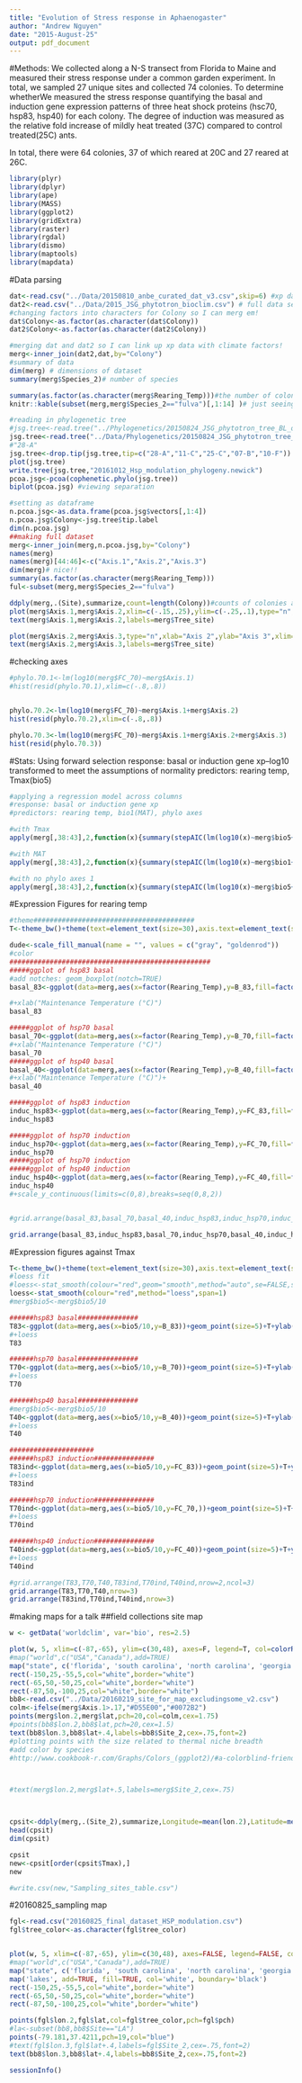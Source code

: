 ```yaml
---
title: "Evolution of Stress response in Aphaenogaster"
author: "Andrew Nguyen"
date: "2015-August-25"
output: pdf_document
---
```


#Methods: 
We collected along a N-S transect from Florida to Maine and measured their stress response under a common garden experiment. In total, we sampled 27 unique sites and collected 74 colonies. To determine whetherWe measured the stress response quantifying the basal and induction gene expression patterns of three heat shock proteins (hsc70, hsp83, hsp40) for each colony. The degree of induction was measured as the relative fold increase of mildly heat treated (37C) compared to control treated(25C) ants. 

In total, there were 64 colonies, 37 of which reared at 20C and 27 reared at 26C.


```r
library(plyr)
library(dplyr)
library(ape)
library(MASS)
library(ggplot2)
library(gridExtra)
library(raster)
library(rgdal) 
library(dismo)
library(maptools)
library(mapdata)
```
#Data parsing
```r
dat<-read.csv("../Data/20150810_anbe_curated_dat_v3.csv",skip=6) #xp data
dat2<-read.csv("../Data/2015_JSG_phytotron_bioclim.csv") # full data set with climate factors
#changing factors into characters for Colony so I can merg em!
dat$Colony<-as.factor(as.character(dat$Colony))
dat2$Colony<-as.factor(as.character(dat2$Colony))

#merging dat and dat2 so I can link up xp data with climate factors!
merg<-inner_join(dat2,dat,by="Colony")
#summary of data
dim(merg) # dimensions of dataset
summary(merg$Species_2)# number of species

summary(as.factor(as.character(merg$Rearing_Temp)))#the number of colonies reared at 20 and 26
knitr::kable(subset(merg,merg$Species_2=="fulva")[,1:14] )# just seeing what fulva looks like

#reading in phylogenetic tree 
#jsg.tree<-read.tree("../Phylogenetics/20150824_JSG_phytotron_tree_BL_only_v2")
jsg.tree<-read.tree("../Data/Phylogenetics/20150824_JSG_phytotron_tree_BL_only_v2")
#"28-A"
jsg.tree<-drop.tip(jsg.tree,tip=c("28-A","11-C","25-C","07-B","10-F"))
plot(jsg.tree)
write.tree(jsg.tree,"20161012_Hsp_modulation_phylogeny.newick")
pcoa.jsg<-pcoa(cophenetic.phylo(jsg.tree))
biplot(pcoa.jsg) #viewing separation 

#setting as dataframe
n.pcoa.jsg<-as.data.frame(pcoa.jsg$vectors[,1:4])
n.pcoa.jsg$Colony<-jsg.tree$tip.label
dim(n.pcoa.jsg)
##making full dataset
merg<-inner_join(merg,n.pcoa.jsg,by="Colony")
names(merg)
names(merg)[44:46]<-c("Axis.1","Axis.2","Axis.3")
dim(merg)# nice!!
summary(as.factor(as.character(merg$Rearing_Temp)))
ful<-subset(merg,merg$Species_2=="fulva")

ddply(merg,.(Site),summarize,count=length(Colony))#counts of colonies at each site
plot(merg$Axis.1,merg$Axis.2,xlim=c(-.15,.25),ylim=c(-.25,.1),type="n",xlab="Axis 1",ylab="Axis 2")
text(merg$Axis.1,merg$Axis.2,labels=merg$Tree_site)

plot(merg$Axis.2,merg$Axis.3,type="n",xlab="Axis 2",ylab="Axis 3",xlim=c(-.05,.1))
text(merg$Axis.2,merg$Axis.3,labels=merg$Tree_site)

```

#checking axes
```r
#phylo.70.1<-lm(log10(merg$FC_70)~merg$Axis.1)
#hist(resid(phylo.70.1),xlim=c(-.8,.8))


phylo.70.2<-lm(log10(merg$FC_70)~merg$Axis.1+merg$Axis.2)
hist(resid(phylo.70.2),xlim=c(-.8,.8))

phylo.70.3<-lm(log10(merg$FC_70)~merg$Axis.1+merg$Axis.2+merg$Axis.3)
hist(resid(phylo.70.3))

```

#Stats: Using forward selection
response: basal or induction gene xp--log10 transformed to meet the assumptions of normality
predictors: rearing temp, Tmax(bio5)
```r
#applying a regression model across columns
#response: basal or induction gene xp
#predictors: rearing temp, bio1(MAT), phylo axes

#with Tmax
apply(merg[,38:43],2,function(x){summary(stepAIC(lm(log10(x)~merg$bio5+merg$Rearing_Temp+merg$Axis.1+merg$Axis.2+merg$Axis.3)),direction="forward")})

#with MAT
apply(merg[,38:43],2,function(x){summary(stepAIC(lm(log10(x)~merg$bio1+merg$Rearing_Temp+merg$Axis.1+merg$Axis.2+merg$Axis.3)),direction="forward")})

#with no phylo axes 1
apply(merg[,38:43],2,function(x){summary(stepAIC(lm(log10(x)~merg$bio5+merg$Rearing_Temp+merg$Axis.2+merg$Axis.3)),direction="forward")})
```

#Expression Figures for rearing temp
```r
#theme########################################
T<-theme_bw()+theme(text=element_text(size=30),axis.text=element_text(size=30),legend.text=element_text(size=28),panel.grid.major=element_blank(),panel.grid.minor.x = element_blank(),panel.grid = element_blank(),legend.key = element_blank())

dude<-scale_fill_manual(name = "", values = c("gray", "goldenrod"))
#color
##################################################
#####ggplot of hsp83 basal
#add notches: geom_boxplot(notch=TRUE)
basal_83<-ggplot(data=merg,aes(x=factor(Rearing_Temp),y=B_83,fill=factor(Rearing_Temp)))+geom_boxplot()+T+ylab(expression(paste("Hsp83 basal expression (",2^paste(Delta,Delta,"CT"),")")))+scale_y_continuous(limits=c(0,7),breaks=seq(0,7,1))+xlab("")+dude+guides(fill=FALSE)

#+xlab("Maintenance Temperature (°C)")
basal_83

#####ggplot of hsp70 basal
basal_70<-ggplot(data=merg,aes(x=factor(Rearing_Temp),y=B_70,fill=factor(Rearing_Temp)))+geom_boxplot()+T+ylab(expression(paste("Hsp70 basal expression (",2^paste(Delta,Delta,"CT"),")")))+scale_y_continuous(limits=c(0,8),breaks=seq(0,8,2))+xlab("")+dude+guides(fill=FALSE)
#+xlab("Maintenance Temperature (°C)")
basal_70
#####ggplot of hsp40 basal
basal_40<-ggplot(data=merg,aes(x=factor(Rearing_Temp),y=B_40,fill=factor(Rearing_Temp)))+geom_boxplot()+ylab(expression(paste("Hsp40 basal expression (",2^paste(Delta,Delta,"CT"),")")))+scale_y_continuous(limits=c(0,11),breaks=seq(0,11,1))+T+xlab("")+dude+guides(fill=FALSE)+xlab("Acclimation Temperature (°C)")
#+xlab("Maintenance Temperature (°C)")+
basal_40

#####ggplot of hsp83 induction
induc_hsp83<-ggplot(data=merg,aes(x=factor(Rearing_Temp),y=FC_83,fill=factor(Rearing_Temp)))+geom_boxplot()+T+xlab("")+ylab(expression(paste("Hsp83 induction (",2^paste(Delta,Delta,"CT"),")")))+dude+guides(fill=FALSE)
induc_hsp83

#####ggplot of hsp70 induction
induc_hsp70<-ggplot(data=merg,aes(x=factor(Rearing_Temp),y=FC_70,fill=factor(Rearing_Temp)))+geom_boxplot()+T+xlab("")+ylab(expression(paste("Hsp70 induction (",2^paste(Delta,Delta,"CT"),")")))+dude+guides(fill=FALSE)
induc_hsp70
#####ggplot of hsp70 induction
#####ggplot of hsp40 induction
induc_hsp40<-ggplot(data=merg,aes(x=factor(Rearing_Temp),y=FC_40,fill=factor(Rearing_Temp)))+geom_boxplot()+T+xlab("Acclimation Temperature (°C)")+ylab(expression(paste("Hsp40 induction (",2^paste(Delta,Delta,"CT"),")")))+T+dude+guides(fill=FALSE)
induc_hsp40
#+scale_y_continuous(limits=c(0,8),breaks=seq(0,8,2))


#grid.arrange(basal_83,basal_70,basal_40,induc_hsp83,induc_hsp70,induc_hsp40,nrow=2,ncol=3)

grid.arrange(basal_83,induc_hsp83,basal_70,induc_hsp70,basal_40,induc_hsp40,nrow=3,ncol=2)

```
#Expression figures against Tmax
```r
T<-theme_bw()+theme(text=element_text(size=30),axis.text=element_text(size=30),legend.text=element_text(size=28),panel.grid.major=element_blank(),legend.position="none",panel.grid.minor.x = element_blank(),panel.grid = element_blank(),legend.key = element_blank())
#loess fit
#loess<-stat_smooth(colour="red",geom="smooth",method="auto",se=FALSE,size=3)
loess<-stat_smooth(colour="red",method="loess",span=1)
#merg$bio5<-merg$bio5/10

######hsp83 basal###############
T83<-ggplot(data=merg,aes(x=bio5/10,y=B_83))+geom_point(size=5)+T+ylab(expression(paste("Hsp83 basal expression (",2^paste("-",Delta,Delta,"CT"),")")))+scale_y_continuous(limits=c(0,7),breaks=seq(0,7,1))+xlab("")
#+loess
T83

######hsp70 basal###############
T70<-ggplot(data=merg,aes(x=bio5/10,y=B_70))+geom_point(size=5)+T+ylab(expression(paste("Hsp70 basal expression (",2^paste("-",Delta,Delta,"CT"),")")))+scale_y_continuous(limits=c(0,7),breaks=seq(0,7,1))+xlab("")
#+loess
T70

######hsp40 basal###############
#merg$bio5<-merg$bio5/10
T40<-ggplot(data=merg,aes(x=bio5/10,y=B_40))+geom_point(size=5)+T+ylab(expression(paste("Hsp40 basal expression (",2^paste("-",Delta,Delta,"CT"),")")))+scale_y_continuous(limits=c(0,11),breaks=seq(0,11,1))+xlab("Tmax (°C)")
#+loess
T40

#####################
######hsp83 induction###############
T83ind<-ggplot(data=merg,aes(x=bio5/10,y=FC_83))+geom_point(size=5)+T+ylab(expression(paste("Hsp83 induction (",2^paste("-",Delta,Delta,"CT"),")")))+scale_y_continuous(limits=c(0,44),breaks=seq(0,44,4))+xlab("")
#+loess
T83ind

######hsp70 induction###############
T70ind<-ggplot(data=merg,aes(x=bio5/10,y=FC_70,))+geom_point(size=5)+T+ylab(expression(paste("Hsp70 induction (",2^paste("-",Delta,Delta,"CT"),")")))+scale_y_continuous(limits=c(10,120),breaks=seq(10,120,10))+xlab("")
#+loess
T70ind

######hsp40 induction###############
T40ind<-ggplot(data=merg,aes(x=bio5/10,y=FC_40))+geom_point(size=5)+T+ylab(expression(paste("Hsp40 induction (",2^paste("-",Delta,Delta,"CT"),")")))+scale_y_continuous(limits=c(0,44),breaks=seq(0,44,4))+xlab("Tmax (°C)")
#+loess
T40ind

#grid.arrange(T83,T70,T40,T83ind,T70ind,T40ind,nrow=2,ncol=3)
grid.arrange(T83,T70,T40,nrow=3)
grid.arrange(T83ind,T70ind,T40ind,nrow=3)
```


#making maps for a talk
##field collections site map
```r
w <- getData('worldclim', var='bio', res=2.5)

plot(w, 5, xlim=c(-87,-65), ylim=c(30,48), axes=F, legend=T, col=colorRampPalette(c("skyblue","white"))(255),main="",box=FALSE)
#map("world",c("USA","Canada"),add=TRUE)
map("state", c('florida', 'south carolina', 'north carolina', 'georgia', 'virginia', 'west virginia', 'maryland', 'delaware', 'new jersey', 'rhode island', 'new york', 'connecticut', 'massachusetts', 'pennyslvania', 'vermont', 'new hampshire', 'maine', 'alabama', 'tennessee', 'kentucky', 'ohio','iowa','illinois','arkansas','missouri','minnesota','wisconsin','michigan','louisiana','mississippi',"texas","arizona","illinois","california","oregon","utah","washington","kansas","new mexico","montana","idaho","wyoming","north dakota","south dakota","nebraska","oklahoma"), add = TRUE)
rect(-150,25,-55,5,col="white",border="white")
rect(-65,50,-50,25,col="white",border="white")
rect(-87,50,-100,25,col="white",border="white")
bb8<-read.csv("../Data/20160219_site_for_map_excludingsome_v2.csv")
colm<-ifelse(merg$Axis.1>.17,"#D55E00","#0072B2")
points(merg$lon.2,merg$lat,pch=20,col=colm,cex=1.75)
#points(bb8$lon.2,bb8$lat,pch=20,cex=1.5)
text(bb8$lon.3,bb8$lat+.4,labels=bb8$Site_2,cex=.75,font=2)
#plotting points with the size related to thermal niche breadth
#add color by species
#http://www.cookbook-r.com/Graphs/Colors_(ggplot2)/#a-colorblind-friendly-palette



#text(merg$lon.2,merg$lat+.5,labels=merg$Site_2,cex=.75)




```


```r
cpsit<-ddply(merg,.(Site_2),summarize,Longitude=mean(lon.2),Latitude=mean(lat),Tmax=mean(bio5))
head(cpsit)
dim(cpsit)

cpsit
new<-cpsit[order(cpsit$Tmax),]
new

#write.csv(new,"Sampling_sites_table.csv")

```

#20160825_sampling map
```r
fgl<-read.csv("20160825_final_dataset_HSP_modulation.csv")
fgl$tree_color<-as.character(fgl$tree_color)


plot(w, 5, xlim=c(-87,-65), ylim=c(30,48), axes=FALSE, legend=FALSE, col=colorRampPalette(c("skyblue","white"))(255),main="",box=FALSE)
#map("world",c("USA","Canada"),add=TRUE)
map("state", c('florida', 'south carolina', 'north carolina', 'georgia', 'virginia', 'west virginia', 'maryland', 'delaware', 'new jersey', 'rhode island', 'new york', 'connecticut', 'massachusetts', 'pennyslvania', 'vermont', 'new hampshire', 'maine', 'alabama', 'tennessee', 'kentucky', 'ohio','iowa','illinois','arkansas','missouri','minnesota','wisconsin','michigan','louisiana','mississippi',"texas","arizona","illinois","california","oregon","utah","washington","kansas","new mexico","montana","idaho","wyoming","north dakota","south dakota","nebraska","oklahoma"), add = TRUE)
map('lakes', add=TRUE, fill=TRUE, col='white', boundary='black')
rect(-150,25,-55,5,col="white",border="white")
rect(-65,50,-50,25,col="white",border="white")
rect(-87,50,-100,25,col="white",border="white")

points(fgl$lon.2,fgl$lat,col=fgl$tree_color,pch=fgl$pch)
#la<-subset(bb8,bb8$Site=="LA")
points(-79.181,37.4211,pch=19,col="blue")
#text(fgl$lon.3,fgl$lat+.4,labels=fgl$Site_2,cex=.75,font=2)
text(bb8$lon.3,bb8$lat+.4,labels=bb8$Site_2,cex=.75,font=2)

```

```r
sessionInfo()
```

